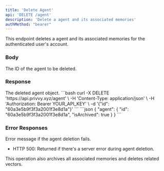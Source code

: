 ```yaml
---
title: 'Delete Agent'
api: 'DELETE /agent'
description: 'Delete a agent and its associated memories'
authMethod: "bearer"
---
```


This endpoint deletes a agent and its associated memories for the authenticated user's account.

### Body

<ParamField body="_id" type="string" required>
  The ID of the agent to be deleted.
</ParamField>

### Response

<ResponseField name="agent" type="object">
  The deleted agent object.
</ResponseField>

<RequestExample>
```bash
curl -X DELETE 'https://api.privvy.xyz/agent' \
-H 'Content-Type: application/json' \
-H 'Authorization: Bearer YOUR_API_KEY' \
-d '{"id": "60a3e5b9f3f3a2001f3e8d1a"}'
```
</RequestExample>

<ResponseExample>
```json
{
  "agent": {
    "id": "60a3e5b9f3f3a2001f3e8d1a",
    "isArchived": true
  }
}
```
</ResponseExample>

### Error Responses

<ResponseField name="error" type="string">
  Error message if the agent deletion fails.
</ResponseField>

- HTTP 500: Returned if there's a server error during agent deletion.

<Note>
  This operation also archives all associated memories and deletes related vectors.
</Note>
